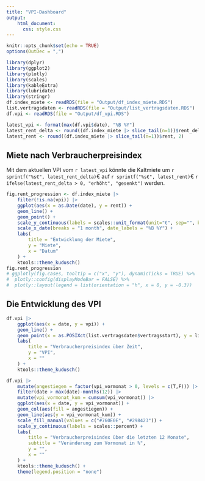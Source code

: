 ```yaml
---
title: "VPI-Dashboard"
output: 
    html_document:
      css: style.css
---
```


```r
knitr::opts_chunk$set(echo = TRUE)
options(OutDec = ",")

library(dplyr)
library(ggplot2)
library(plotly)
library(scales)
library(kableExtra)
library(lubridate)
library(stringr)
df.index_miete <- readRDS(file = "Output/df_index_miete.RDS")
list.vertragsdaten <- readRDS(file = "Output/list_vertragsdaten.RDS")
df.vpi <- readRDS(file = "Output/df_vpi.RDS")

latest_vpi <- format(max(df.vpi$date), "%B %Y")
latest_rent_delta <- round((df.index_miete |> slice_tail(n=1))$rent_delta, 2)
latest_rent <- round((df.index_miete |> slice_tail(n=1))$rent, 2)
```

## Miete nach Verbraucherpreisindex

Mit dem aktuellen VPI vom ```r latest_vpi``` könnte die Kaltmiete um ```r sprintf("%s€", latest_rent_delta)```€ auf ```r sprintf("%s€", latest_rent)```€ `r ifelse(latest_rent_delta > 0, "erhöht", "gesenkt")` werden.

```r
fig.rent_progression <- df.index_miete |>  
    filter(!is.na(vpi)) |> 
    ggplot(aes(x = as.Date(date), y = rent)) +
    geom_line() +
    geom_point() +
    scale_y_continuous(labels = scales::unit_format(unit="€", sep="", big.mark=".", decimal.mark=",", accuracy=1)) +
    scale_x_date(breaks = "1 month", date_labels = "%B %Y") +
    labs(
        title = "Entwicklung der Miete",
        y = "Miete",
        x = "Datum"
    ) +
    ktools::theme_kudusch()
fig.rent_progression
# ggplotly(fig.cases, tooltip = c("x", "y"), dynamicTicks = TRUE) %>% 
#  plotly::config(displayModeBar = FALSE) %>% 
#  plotly::layout(legend = list(orientation = "h", x = 0, y = -0.3))
```

## Die Entwicklung des VPI

```r
df.vpi |> 
    ggplot(aes(x = date, y = vpi)) +
    geom_line() +
    geom_point(x = as.POSIXct(list.vertragsdaten$vertragsstart), y = list.vertragsdaten$start_vpi) +
    labs(
        title = "Verbraucherpreisindex über Zeit", 
        y = "VPI",
        x = ""
    ) +
    ktools::theme_kudusch()
```

```r
df.vpi |> 
    mutate(angestiegen = factor(vpi_vormonat > 0, levels = c(T,F))) |> 
    filter(date > max(date)-months(12)) |> 
    mutate(vpi_vormonat_kum = cumsum(vpi_vormonat)) |> 
    ggplot(aes(x = date, y = vpi_vormonat)) +
    geom_col(aes(fill = angestiegen)) +
    geom_line(aes(y = vpi_vormonat_kum)) +
    scale_fill_manual(values = c("#760E0E", "#298423")) +
    scale_y_continuous(labels = scales::percent) +
    labs(
        title = "Verbraucherpreisindex über die letzten 12 Monate", 
        subtitle = "Veränderung zum Vormonat in %",
        y = "",
        x = ""
    ) +
    ktools::theme_kudusch() +
    theme(legend.position = "none")
```
